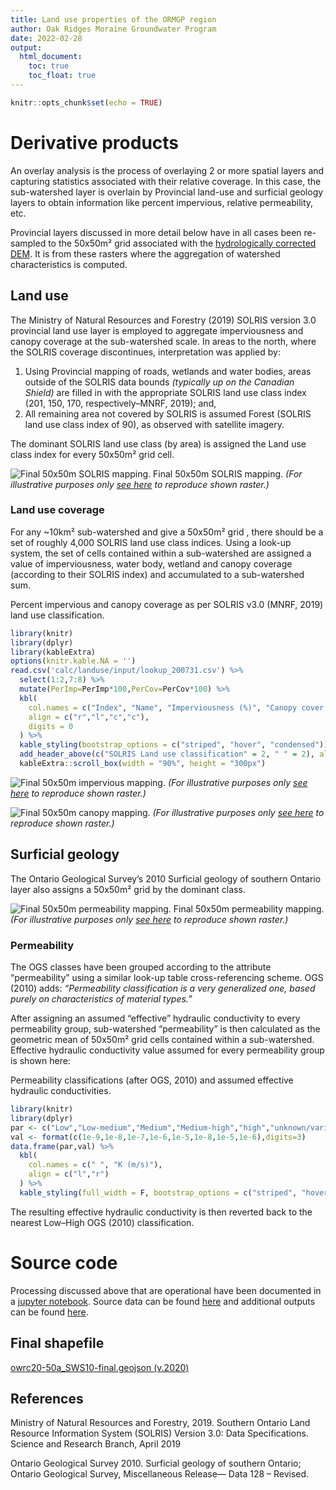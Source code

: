 ```yaml
---
title: Land use properties of the ORMGP region
author: Oak Ridges Moraine Groundwater Program
date: 2022-02-28
output: 
  html_document:
    toc: true
    toc_float: true
---
```


```r
knitr::opts_chunk$set(echo = TRUE)
```

# Derivative products

An overlay analysis is the process of overlaying 2 or more spatial layers and capturing statistics associated with their relative coverage. In this case, the sub-watershed layer is overlain by Provincial land-use and surficial geology layers to obtain information like percent impervious, relative permeability, etc.

Provincial layers discussed in more detail below have in all cases been re-sampled to the 50x50m² grid associated with the [hydrologically corrected DEM](https://owrc.github.io/interpolants/interpolation/overland.html). It is from these rasters where the aggregation of watershed characteristics is computed.

## Land use

The Ministry of Natural Resources and Forestry (2019) SOLRIS version 3.0 provincial land use layer is employed to aggregate imperviousness and canopy coverage at the sub-watershed scale. In areas to the north, where the SOLRIS coverage discontinues, interpretation was applied by: 

1. Using Provincial mapping of roads, wetlands and water bodies, areas outside of the SOLRIS data bounds *(typically up on the Canadian Shield)* are filled in with the appropriate SOLRIS land use class index (201, 150, 170, respectively--MNRF, 2019); and,
2. All remaining area not covered by SOLRIS is assumed Forest (SOLRIS land use class index of 90), as observed with satellite imagery.

The dominant SOLRIS land use class (by area) is assigned the Land use class index for every 50x50m² grid cell. 

![Final 50x50m SOLRIS mapping.](https://github.com/OWRC/interpolants/blob/main/interpolation/calc/landuse/output/solrisv3_10_infilled_50.png?raw=true)
Final 50x50m SOLRIS mapping. *(For illustrative purposes only [see here](https://github.com/OWRC/interpolants/blob/main/interpolation/calc/landuse/OWRC-SWS.ipynb) to reproduce shown raster.)*


### Land use coverage

For any ~10km² sub-watershed and give a 50x50m² grid , there should be a set of roughly 4,000 SOLRIS land use class indices. Using a look-up system, the set of cells contained within a sub-watershed are assigned a value of imperviousness, water body, wetland and canopy coverage (according to their SOLRIS index) and accumulated to a sub-watershed sum.

Percent impervious and canopy coverage as per SOLRIS v3.0 (MNRF, 2019) land use classification.
```r
library(knitr)
library(dplyr)
library(kableExtra)
options(knitr.kable.NA = '')
read.csv('calc/landuse/input/lookup_200731.csv') %>%
  select(1:2,7:8) %>%
  mutate(PerImp=PerImp*100,PerCov=PerCov*100) %>%
  kbl(
    col.names = c("Index", "Name", "Imperviousness (%)", "Canopy cover (%)"),
    align = c("r","l","c","c"),
    digits = 0
  ) %>%
  kable_styling(bootstrap_options = c("striped", "hover", "condensed")) %>%
  add_header_above(c("SOLRIS Land use classification" = 2, " " = 2), align = "l") %>%
  kableExtra::scroll_box(width = "90%", height = "300px")
```


![Final 50x50m impervious mapping.](https://github.com/OWRC/interpolants/blob/main/interpolation/calc/landuse/output/solrisv3_10_infilled_50_perimp.png?raw=true) *(For illustrative purposes only [see here](https://github.com/OWRC/interpolants/blob/main/interpolation/calc/landuse/OWRC-SWS.ipynb) to reproduce shown raster.)*

![Final 50x50m canopy mapping.](https://github.com/OWRC/interpolants/blob/main/interpolation/calc/landuse/output/solrisv3_10_infilled_50_percov.png?raw=true) *(For illustrative purposes only [see here](https://github.com/OWRC/interpolants/blob/main/interpolation/calc/landuse/OWRC-SWS.ipynb) to reproduce shown raster.)*


## Surficial geology

The Ontario Geological Survey's 2010 Surficial geology of southern Ontario layer also assigns a 50x50m² grid by the dominant class. 

![Final 50x50m permeability mapping.](https://github.com/OWRC/interpolants/blob/main/interpolation/calc/landuse/output/OGSsurfGeo_50.png?raw=true)
Final 50x50m permeability mapping. *(For illustrative purposes only [see here](https://github.com/OWRC/interpolants/blob/main/interpolation/calc/landuse/OWRC-SWS.ipynb) to reproduce shown raster.)*

### Permeability

The OGS classes have been grouped according to the attribute "permeability" using a similar look-up table cross-referencing scheme. OGS (2010) adds: *"Permeability classification is a very generalized one, based purely on characteristics of material types."* 

After assigning an assumed "effective" hydraulic conductivity to every permeability group, sub-watershed "permeability" is then calculated as the geometric mean of 50x50m² grid cells contained within a sub-watershed. Effective hydraulic conductivity value assumed for every permeability group is shown here:

Permeability classifications (after OGS, 2010) and assumed effective hydraulic conductivities.
```r
library(knitr)
library(dplyr)
par <- c("Low","Low-medium","Medium","Medium-high","high","unknown/variable","fluvial","organics")
val <- format(c(1e-9,1e-8,1e-7,1e-6,1e-5,1e-8,1e-5,1e-6),digits=3)
data.frame(par,val) %>%
  kbl(
    col.names = c(" ", "K (m/s)"),
    align = c("l","r")
  ) %>%
  kable_styling(full_width = F, bootstrap_options = c("striped", "hover", "condensed"))
```

The resulting effective hydraulic conductivity is then reverted back to the nearest Low--High OGS (2010) classification.


# Source code
Processing discussed above that are operational have been documented in a [jupyter notebook](https://github.com/OWRC/interpolants/blob/main/interpolation/calc/landuse/OWRC-SWS.ipynb). Source data can be found [here](https://www.dropbox.com/sh/rkdu5bwn1xhm7mh/AAA1bdaplpZAZIYl0DE1e39Oa?dl=0) and additional outputs can be found [here](https://github.com/OWRC/interpolants/tree/main/interpolation/calc/landuse/output).

## Final shapefile
[owrc20-50a_SWS10-final.geojson (v.2020)](https://www.dropbox.com/s/ro16gg6zi4kqbc0/owrc20-50a_SWS10-final.geojson?dl=1)


## References

Ministry of Natural Resources and Forestry, 2019. Southern Ontario Land Resource Information System (SOLRIS) Version 3.0: Data Specifications. Science and Research Branch, April 2019

Ontario Geological Survey 2010. Surficial geology of southern Ontario; Ontario Geological Survey, Miscellaneous Release— Data 128 – Revised.